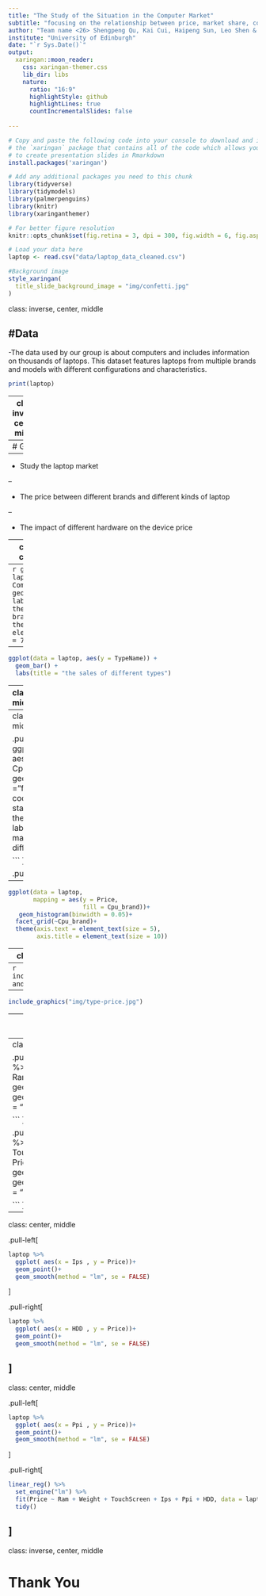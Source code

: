 ```yaml
---
title: "The Study of the Situation in the Computer Market"
subtitle: "focusing on the relationship between price, market share, company, and hardware"
author: "Team name <26> Shengpeng Qu, Kai Cui, Haipeng Sun, Leo Shen & Leyuan Wen"
institute: "University of Edinburgh"
date: "`r Sys.Date()`"
output:
  xaringan::moon_reader:
    css: xaringan-themer.css
    lib_dir: libs
    nature:
      ratio: "16:9"
      highlightStyle: github
      highlightLines: true
      countIncrementalSlides: false
      
---
```


```r
# Copy and paste the following code into your console to download and install
# the `xaringan` package that contains all of the code which allows you 
# to create presentation slides in Rmarkdown
install.packages('xaringan')
```


```r
# Add any additional packages you need to this chunk
library(tidyverse)
library(tidymodels)
library(palmerpenguins)
library(knitr)
library(xaringanthemer)
```

```r
# For better figure resolution
knitr::opts_chunk$set(fig.retina = 3, dpi = 300, fig.width = 6, fig.asp = 0.618, out.width = "80%")
```

```r
# Load your data here
laptop <- read.csv("data/laptop_data_cleaned.csv") 
```

```r

#Background image
style_xaringan(
  title_slide_background_image = "img/confetti.jpg"
)
```

class: inverse, center, middle

#Data
---

-The data used by our group is about computers and includes information on thousands of laptops. This dataset features laptops from multiple brands and models with different configurations and characteristics.
```r
print(laptop)
```
---
class: inverse, center, middle

# Goal
---
# Goal

--

- Study the laptop market

--

- The price between different brands and different kinds of laptop

--

- The impact of different hardware on the device price


---
class: inverse, center, middle

#Study the laptop market
---
```r
ggplot(data = laptop, aes(y = Company)) +
  geom_bar() +
  labs(title = " the sales of brands")+
  theme(axis.text = element_text(size = 7))
```
---
```r
ggplot(data = laptop, aes(y = TypeName)) +
  geom_bar() +
  labs(title = "the sales of different types")
```
---
class: center, middle

.pull-left[
```r
ggplot(laptop, aes(
    x = "",
    fill = Os
    )) +
  geom_bar(position = "fill") +
  coord_polar("y", start = 0) +
  theme_void() +
  labs( title = "The market share of different systems( Os )" )
```
]

.pull-right[
```r
laptop_Os <- laptop$Os %>%
  table() %>%
   as.data.frame()
laptop_Os$percentage <- laptop_Os$Freq / sum(laptop_Os$Freq) * 100
print(laptop_Os)
```
]
---
class: center, middle

.pull-left[
```r
ggplot(laptop, aes(x = "", fill = Cpu_brand)) +
  geom_bar(position = "fill")+
  coord_polar("y", start = 0)+
  theme_void() +
  labs( title = "The market share of different CPU" )

```
]

.pull-right[
```r
laptop_Cpu_brand <- laptop$Cpu_brand %>%
  table() %>%
  as.data.frame()
laptop_Cpu_brand$percentage <- laptop_Cpu_brand$Freq / sum(laptop_Cpu_brand$Freq) * 100
print(laptop_Cpu_brand)
```
]
---
```r
ggplot(data = laptop,
       mapping = aes(y = Price,
                     fill = Cpu_brand))+
   geom_histogram(binwidth = 0.05)+
  facet_grid(~Cpu_brand)+
  theme(axis.text = element_text(size = 5), 
        axis.title = element_text(size = 10))
```
---
class: inverse, center, middle

#The price between different brands and different kinds of laptop
---
```r
include_graphics("img/company-and-price.jpg")
```
---
```r
include_graphics("img/type-price.jpg")

```
---
class: inverse, center, middle

#The impact of different hardware on the device price
---
class: center, middle

.pull-left[
```r
laptop %>% 
  ggplot( aes(x = Ram , y = Price))+
  geom_point()+
  geom_smooth(method = "lm", se = FALSE)

```
]

.pull-right[
```r
laptop %>% 
  ggplot( aes(x = TouchScreen , y = Price))+
  geom_point()+
  geom_smooth(method = "lm", se = FALSE)

```
]
---
class: center, middle

.pull-left[
```r
laptop %>% 
  ggplot( aes(x = Ips , y = Price))+
  geom_point()+
  geom_smooth(method = "lm", se = FALSE)

```
]

.pull-right[
```r
laptop %>% 
  ggplot( aes(x = HDD , y = Price))+
  geom_point()+
  geom_smooth(method = "lm", se = FALSE)

```
]
---
class: center, middle

.pull-left[
```r
laptop %>% 
  ggplot( aes(x = Ppi , y = Price))+
  geom_point()+
  geom_smooth(method = "lm", se = FALSE)

```
]

.pull-right[
```r
linear_reg() %>%
  set_engine("lm") %>%
  fit(Price ~ Ram + Weight + TouchScreen + Ips + Ppi + HDD, data = laptop)%>%
  tidy()

```
]
---
class: inverse, center, middle

# Thank You

